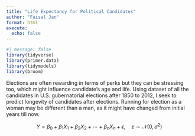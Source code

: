 ```yaml
---
title: "Life Expectancy for Political Candidates"
author: "Faisal Jan"
format: html
execute: 
  echo: false
---
```


```r
#| message: false
library(tidyverse)
library(primer.data)
library(tidymodels)
library(broom)
```

Elections are often rewarding in terms of perks but they can be stressing too, which might influence candidate's age and life. Using dataset of all the candidates in U.S. gubernatorial elections after 1850 to 2012, I seek to predict longevity of candidates after elections. Running for election as a woman may be different than a man, as it might have changed from initial years till now.

$$ 
Y = \beta_0 + \beta_1 X_1 + \beta_2 X_2 + \cdots + \beta_n X_n + \epsilon, \quad \varepsilon \sim \mathcal{N}(0, \sigma^2) 
$$
